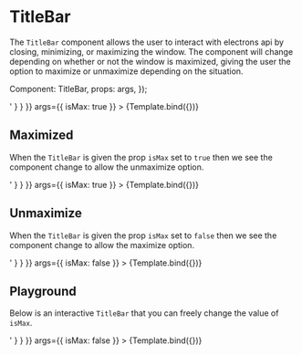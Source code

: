 

<Meta title="MDX/Title Bar" component={TitleBar} />

# TitleBar

The `TitleBar` component allows the user to interact with electrons api by closing, minimizing, or maximizing the window.
The component will change depending on whether or not the window is maximized, giving the user the option to maximize or unmaximize depending on the situation.

  Component: TitleBar,
  props: args,
});

<Canvas>
  <Story 
    name="Default"
    parameters={{
      docs: {
        source: {
          code: '<TitleBar/>'
        }
      }
    }}
    args={{
      isMax: true
    }}
  >
    {Template.bind({})}
  </Story>
</Canvas>

## Maximized

When the `TitleBar` is given the prop `isMax` set to `true` then we see the component change to allow the unmaximize option.

<Canvas>
  <Story 
    name="Maximized"
    parameters={{
      docs: {
        source: {
          code: '<TitleBar isMax={true}/>'
        }
      }
    }}
    args={{
      isMax: true
    }}
  >
    {Template.bind({})}
  </Story>
</Canvas>

## Unmaximize

When the `TitleBar` is given the prop `isMax` set to `false` then we see the component change to allow the maximize option.

<Canvas>
  <Story 
    name="Unmaximized"
    parameters={{
      docs: {
        source: {
          code: '<TitleBar isMax={false}/>'
        }
      }
    }}
    args={{
      isMax: false
    }}
  >
    {Template.bind({})}
  </Story>
</Canvas>

## Playground

Below is an interactive `TitleBar` that you can freely change the value of `isMax`.

<Canvas>
  <Story 
    name="Playground"
    parameters={{
      docs: {
        source: {
          code: '<TitleBar/>'
        }
      }
    }}
    args={{
      isMax: false
    }}
  >
    {Template.bind({})}
  </Story>
</Canvas>

<ArgsTable story="Playground"/>